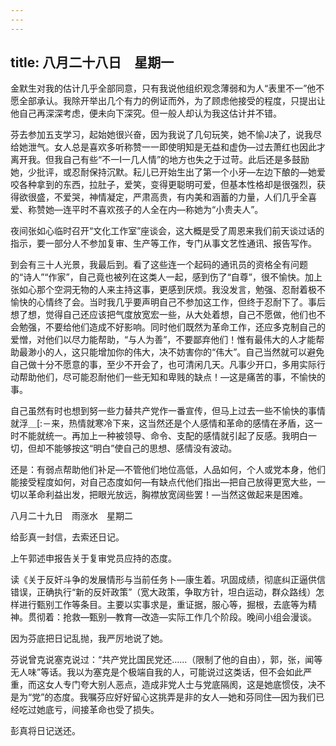 ```yaml
---
---
---
```

title: 八月二十八日　星期一
---




金默生对我的估计几乎全部同意，只有我说他组织观念薄弱和为人“表里不一”他不愿全部承认。我除开举出几个有力的例证而外，为了顾虑他接受的程度，只提出让他自己再深深考虑，便未向下深究。但一般人却认为我这估计并不错。

芬去参加五支学习，起始她很兴奋，因为我说了几句玩笑，她不愉J决了，说我尽给她泄气。女人总是喜欢多听称赞一一即使明知是无益和虚伪―过去萧红也因此才离开我。但我自己有些“不一I一几人情”的地方也失之于过苛。此后还是多鼓励她，少批评，或忍耐保持沉默。耘儿已开始生出了第一个小牙―左边下酿的―她爱咬各种拿到的东西，拉肚子，爱笑，变得更聪明可爱，但基本性格却是很强烈，获得欲很盛，不爱哭，神情凝定，严肃高贵，有内美和涵蓄的力量，人们几乎全喜爱、称赞她―连平时不喜欢孩子的人全在内―称她为“小贵夫人”。

夜间张如心临时召开“文化工作室”座谈会，这大概是受了周恩来我们前天谈过话的指示，要一部分人不参加复审、生产等工作，专门从事文艺性通讯、报告写作。

到会有三十人光景，我最后到。看了这些连一个起码的通讯员的资格全有问题的“诗人”“作家”，自己竟也被列在这类人一起，感到伤了“自尊”，很不愉快。加上张如心那个空洞无物的人来主持这事，更感到厌烦。我没发言，勉强、忍耐着极不愉快的心情终了会。当时我几乎要声明自己不参加这工作，但终于忍耐下了。事后想了想，觉得自己还应该把气度放宽宏一些，从大处着想，自己不愿做，他们也不会勉强，不要给他们造成不好影响。同时他们既然为革命工作，还应多克制自己的爱憎，对他们以尽力能帮助，“与人为善”，不要鄙弃他们！惟有最伟大的人才能帮助最渺小的人，这只能增加你的伟大，决不妨害你的“伟大”。自己当然就可以避免自己做十分不愿意的事，至少不开会了，也可清闲几天。凡事少开口，多用实际行动帮助他们，尽可能忍耐他们一些无知和卑贱的缺点！―这是痛苦的事，不愉快的事。

自己虽然有时也想到努一些力替共产党作一番宣传，但马上过去一些不愉快的事情就浮＿[:－来，热情就寒冷下来，这当然还是个人感情和革命的感情在矛盾，这一时不能就统一。再加上一种被领导、命令、支配的感情就引起了反感。我明白一切，但却不能够按这“明白”使自己的思想、感情没有波动。

还是：有弱点帮助他们补足―不管他们地位高低，人品如何，个人或党本身，他们能接受程度如何，对自己态度如何―有缺点代他们指出―把自己放得更宽大些，一切以革命利益出发，把眼光放远，胸襟放宽阔些罢！―当然这做起来是困难。





八月二十九日　雨涨水　星期二


给彭真一封信，去索还日记。

上午郭述申报告关于复审党员应持的态度。

读《关于反奸斗争的发展情形与当前任务卜―康生着。巩固成绩，彻底纠正逼供信错误，正确执行“新的反奸政策”（宽大政策，争取方针，坦白运动，群众路线）怎样进行甄别工作等条目。主要以实事求是，重证据，服心等，掘根，去底等为精神。贯彻着：抢救―甄别―教育―改造―实际工作几个阶段。晚间小组会漫谈。

因为芬底把日记乱抛，我严厉地说了她。

芬说曾克说塞克说过：“共产党比国民党还……（限制了他的自由），郭，张，闻等无人味”等话。我以为塞克是个极端自我的人，可能说过这类话，但不会如此严重，而这女人专门夸大别人恶点，造成非党人士与党底隔阂，这是她底惯伎，决不是为“党”的态度。我嘱芬应好好留心这挑弄是非的女人―她和芬同住―因为我们已经吃过她底亏，间接革命也受了损失。

彭真将日记送还。